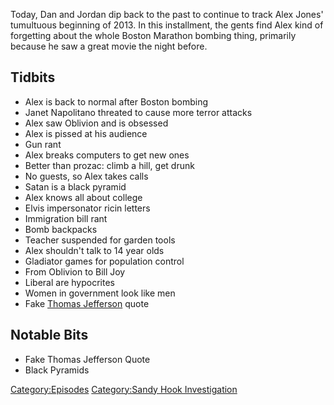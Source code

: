 {{DEFAULTSORT:
    #_EPISODE_0367:April 23, 2013
}}{{Episode
    | title           = April 23, 2013
    | caption         = Listen to this episode on [https://knowledgefight.libsyn.com/knowledge-fight-april-23-2013 Libsyn] [https://open.spotify.com/episode/5usNDQBogBhWmhGZJP2lxW Spotify], Read the [[Transcript/367: April 23, 2013|Unofficial Transcript]]
    | episodeNumber   = 367
    | length          = 01:18:51
    | airDate         = November 11, 2019
    | coverageDate    = April 23, 2013
    | episodeType     = [[:Category:Sandy Hook Investigation|Sandy Hook Investigation]]
    | appearance      = [[Janet Napolitano]], [[Bill Joy]]
    | previousEpisode = [[366: November 5-6, 2019]]
    | nextEpisode     = [[368: November 11-12, 2019]]
}}

{{Stub}}

Today, Dan and Jordan dip back to the past to continue to track Alex Jones' tumultuous beginning of 2013. In this installment, the gents find Alex kind of forgetting about the whole Boston Marathon bombing thing, primarily because he saw a great movie the night before.

==Tidbits==

*Alex is back to normal after Boston bombing
*Janet Napolitano threated to cause more terror attacks
*Alex saw Oblivion and is obsessed
*Alex is pissed at his audience
*Gun rant
*Alex breaks computers to get new ones
*Better than prozac: climb a hill, get drunk
*No guests, so Alex takes calls
*Satan is a black pyramid
*Alex knows all about college
*Elvis impersonator ricin letters
*Immigration bill rant
*Bomb backpacks
*Teacher suspended for garden tools
*Alex shouldn't talk to 14 year olds
*Gladiator games for population control
*From Oblivion to Bill Joy
*Liberal are hypocrites
*Women in government look like men
*Fake [[Thomas Jefferson]] quote

==Notable Bits==

*Fake Thomas Jefferson Quote
*Black Pyramids

[[Category:Episodes]]
[[Category:Sandy Hook Investigation]]
